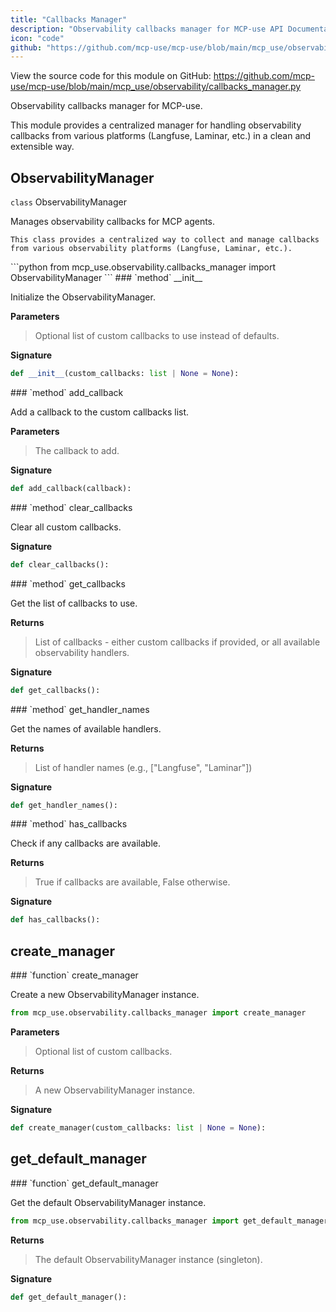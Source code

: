 ```yaml
---
title: "Callbacks Manager"
description: "Observability callbacks manager for MCP-use API Documentation"
icon: "code"
github: "https://github.com/mcp-use/mcp-use/blob/main/mcp_use/observability/callbacks_manager.py"
---
```



<Callout type="info" title="Source Code">
View the source code for this module on GitHub: <a href='https://github.com/mcp-use/mcp-use/blob/main/mcp_use/observability/callbacks_manager.py' target='_blank' rel='noopener noreferrer'>https://github.com/mcp-use/mcp-use/blob/main/mcp_use/observability/callbacks_manager.py</a>
</Callout>

Observability callbacks manager for MCP-use.

This module provides a centralized manager for handling observability callbacks
from various platforms (Langfuse, Laminar, etc.) in a clean and extensible way.

## ObservabilityManager

<div>
<RandomGradientBackground className="rounded-lg p-4 w-full h-full rounded-full">
<div className="text-black">
<div className="text-black font-bold text-xl mb-2 mt-8"><code className="!text-black">class</code> ObservabilityManager</div>

Manages observability callbacks for MCP agents.

    This class provides a centralized way to collect and manage callbacks
    from various observability platforms (Langfuse, Laminar, etc.).

</div>
</RandomGradientBackground>
```python
from mcp_use.observability.callbacks_manager import ObservabilityManager
```

<Card type="info">
### `method` __init__

Initialize the ObservabilityManager.


**Parameters**
><ParamField body="custom_callbacks" type="list | None" default="None" >   Optional list of custom callbacks to use instead of defaults. </ParamField>

**Signature**
```python wrap
def __init__(custom_callbacks: list | None = None):
```

</Card>
<Card type="info">
### `method` add_callback

Add a callback to the custom callbacks list.



**Parameters**
><ParamField body="callback" required="True" >   The callback to add. </ParamField>

**Signature**
```python wrap
def add_callback(callback):
```

</Card>

<Card type="info">
### `method` clear_callbacks

Clear all custom callbacks.


**Signature**
```python wrap
def clear_callbacks():
```

</Card>

<Card type="info">
### `method` get_callbacks

Get the list of callbacks to use.



**Returns**
><ResponseField name="returns" type="list" >List of callbacks - either custom callbacks if provided, or all available observability handlers.</ResponseField>

**Signature**
```python wrap
def get_callbacks():
```

</Card>

<Card type="info">
### `method` get_handler_names

Get the names of available handlers.



**Returns**
><ResponseField name="returns" type="list[str]" >List of handler names (e.g., [&quot;Langfuse&quot;, &quot;Laminar&quot;])</ResponseField>

**Signature**
```python wrap
def get_handler_names():
```

</Card>

<Card type="info">
### `method` has_callbacks

Check if any callbacks are available.



**Returns**
><ResponseField name="returns" type="bool" >True if callbacks are available, False otherwise.</ResponseField>

**Signature**
```python wrap
def has_callbacks():
```

</Card>

</div>


## create_manager
<Card type="info">
### `function` create_manager

Create a new ObservabilityManager instance.


```python
from mcp_use.observability.callbacks_manager import create_manager
```

**Parameters**
><ParamField body="custom_callbacks" type="list | None" default="None" >   Optional list of custom callbacks. </ParamField>

**Returns**
><ResponseField name="returns" type="mcp_use.observability.callbacks_manager.ObservabilityManager" >A new ObservabilityManager instance.</ResponseField>

**Signature**
```python wrap
def create_manager(custom_callbacks: list | None = None):
```

</Card>


## get_default_manager
<Card type="info">
### `function` get_default_manager

Get the default ObservabilityManager instance.


```python
from mcp_use.observability.callbacks_manager import get_default_manager
```

**Returns**
><ResponseField name="returns" type="mcp_use.observability.callbacks_manager.ObservabilityManager" >The default ObservabilityManager instance (singleton).</ResponseField>

**Signature**
```python wrap
def get_default_manager():
```

</Card>
